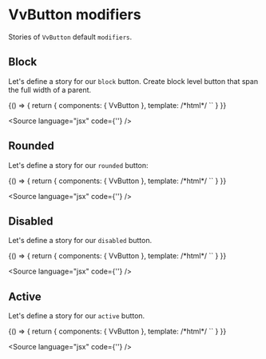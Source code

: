 
<Meta title="Components/Button/modifiers" />

# VvButton modifiers

Stories of `VvButton` default `modifiers`.

## Block

Let's define a story for our `block` button.
Create block level button that span the full width of a parent.

<Canvas>
	<Story name="block">
		{() => {
			return {
				components: { VvButton },
				template:
					/*html*/
					`<vv-button label="Block" block />`
			}
		}}
	</Story>
</Canvas>

<Source language="jsx" code={'<vv-button label="Block" block />'} />

## Rounded

Let's define a story for our `rounded` button:

<Canvas>
	<Story name="rounded">
		{() => {
			return {
				components: { VvButton },
				template:
					/*html*/
					`<vv-button label="Rounded" rounded />`
			}
		}}
	</Story>
</Canvas>

<Source language="jsx" code={'<vv-button label="Rounded" rounded />'} />

## Disabled

Let's define a story for our `disabled` button.

<Canvas>
	<Story name="disabled">
		{() => {
			return {
				components: { VvButton },
				template:
					/*html*/
					`<vv-button label="Disabled" disabled />`
			}
		}}
	</Story>
</Canvas>

<Source language="jsx" code={'<vv-button label="Disabled" disabled />'} />

## Active

Let's define a story for our `active` button.

<Canvas>
	<Story name="active">
		{() => {
			return {
				components: { VvButton },
				template:
					/*html*/
					`<vv-button label="Active" active />`
			}
		}}
	</Story>
</Canvas>

<Source language="jsx" code={'<vv-button label="Active" active />'} />
